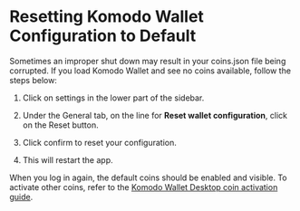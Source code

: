 

# Resetting Komodo Wallet Configuration to Default

Sometimes an improper shut down may result in your coins.json file being corrupted. If you load Komodo Wallet and see no coins available, follow the steps below:

1. Click on settings in the lower part of the sidebar.
<OptimizedImage title="Resetting Komodo Wallet Configuration to Default" src={resetConfigurationToDefault1} classNaming="w-200" alt="Resetting Komodo Wallet Configuration to Default" />

2. Under the General tab, on the line for **Reset wallet configuration**, click on the Reset button.

<OptimizedImage title="Resetting Komodo Wallet Configuration to Default" src={resetConfigurationToDefault2} classNaming="w-full" alt="Resetting Komodo Wallet Configuration to Default" />

3. Click confirm to reset your configuration.
<OptimizedImage title="Resetting Komodo Wallet Configuration to Default" src={resetConfigurationToDefault3} classNaming="w-300" alt="Resetting Komodo Wallet Configuration to Default" />

4. This will restart the app.

<OptimizedImage title="Resetting Komodo Wallet Configuration to Default" src={resetConfigurationToDefault4} classNaming="w-full" alt="Resetting Komodo Wallet Configuration to Default" />

When you log in again, the default coins should be enabled and visible. To activate other coins, refer to the [Komodo Wallet Desktop coin activation guide](https://forum.komodoplatform.com/t/activating-coins-in-atomicdex-desktop/571).